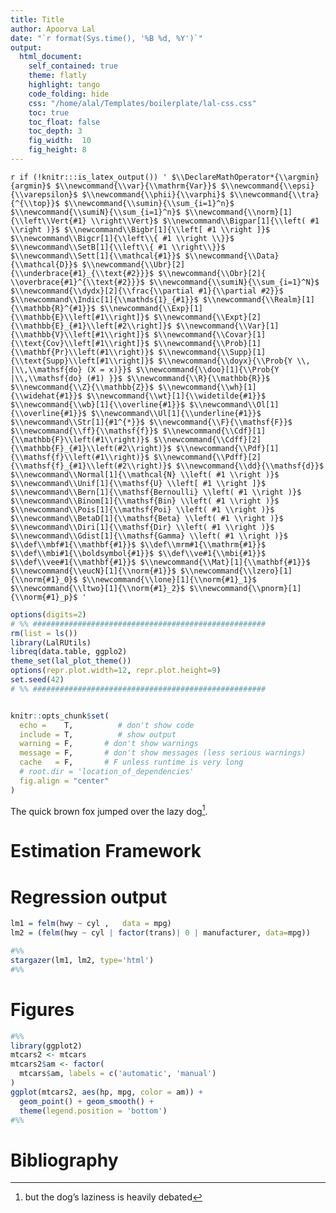 ```yaml
---
title: Title
author: Apoorva Lal
date: "`r format(Sys.time(), '%B %d, %Y')`"
output:
  html_document:
    self_contained: true
    theme: flatly
    highlight: tango
    code_folding: hide
    css: "/home/alal/Templates/boilerplate/lal-css.css"
    toc: true
    toc_float: false
    toc_depth: 3
    fig_width:  10
    fig_height: 8
---
```



<!--- For HTML renders - selection from math_shortcuts.tex --->
`r if (!knitr:::is_latex_output()) '
$\\DeclareMathOperator*{\\argmin}{argmin}$
$\\newcommand{\\var}{\\mathrm{Var}}$
$\\newcommand{\\epsi}{\\varepsilon}$
$\\newcommand{\\phii}{\\varphi}$
$\\newcommand{\\tra}{^{\\top}}$
$\\newcommand{\\sumin}{\\sum_{i=1}^n}$
$\\newcommand{\\sumiN}{\\sum_{i=1}^n}$
$\\newcommand{\\norm}[1]{\\left\\Vert{#1} \\right\\Vert}$
$\\newcommand\\Bigpar[1]{\\left( #1 \\right )}$
$\\newcommand\\Bigbr[1]{\\left[ #1 \\right ]}$
$\\newcommand\\Bigcr[1]{\\left\\{ #1 \\right \\}}$
$\\newcommand\\SetB[1]{\\left\\{ #1 \\right\\}}$
$\\newcommand\\Sett[1]{\\mathcal{#1}}$
$\\newcommand{\\Data}{\\mathcal{D}}$
$\\newcommand{\\Ubr}[2]{\\underbrace{#1}_{\\text{#2}}}$
$\\newcommand{\\Obr}[2]{ \\overbrace{#1}^{\\text{#2}}}$
$\\newcommand{\\sumiN}{\\sum_{i=1}^N}$
$\\newcommand{\\dydx}[2]{\\frac{\\partial #1}{\\partial #2}}$
$\\newcommand\\Indic[1]{\\mathds{1}_{#1}}$
$\\newcommand{\\Realm}[1]{\\mathbb{R}^{#1}}$
$\\newcommand{\\Exp}[1]{\\mathbb{E}\\left[#1\\right]}$
$\\newcommand{\\Expt}[2]{\\mathbb{E}_{#1}\\left[#2\\right]}$
$\\newcommand{\\Var}[1]{\\mathbb{V}\\left[#1\\right]}$
$\\newcommand{\\Covar}[1]{\\text{Cov}\\left[#1\\right]}$
$\\newcommand{\\Prob}[1]{\\mathbf{Pr}\\left(#1\\right)}$
$\\newcommand{\\Supp}[1]{\\text{Supp}\\left[#1\\right]}$
$\\newcommand{\\doyx}{\\Prob{Y \\, |\\,\\mathsf{do} (X = x)}}$
$\\newcommand{\\doo}[1]{\\Prob{Y |\\,\\mathsf{do} (#1) }}$
$\\newcommand{\\R}{\\mathbb{R}}$
$\\newcommand{\\Z}{\\mathbb{Z}}$
$\\newcommand{\\wh}[1]{\\widehat{#1}}$
$\\newcommand{\\wt}[1]{\\widetilde{#1}}$
$\\newcommand{\\wb}[1]{\\overline{#1}}$
$\\newcommand\\Ol[1]{\\overline{#1}}$
$\\newcommand\\Ul[1]{\\underline{#1}}$
$\\newcommand\\Str[1]{#1^{*}}$
$\\newcommand{\\F}{\\mathsf{F}}$
$\\newcommand{\\ff}{\\mathsf{f}}$
$\\newcommand{\\Cdf}[1]{\\mathbb{F}\\left(#1\\right)}$
$\\newcommand{\\Cdff}[2]{\\mathbb{F}_{#1}\\left(#2\\right)}$
$\\newcommand{\\Pdf}[1]{\\mathsf{f}\\left(#1\\right)}$
$\\newcommand{\\Pdff}[2]{\\mathsf{f}_{#1}\\left(#2\\right)}$
$\\newcommand{\\dd}{\\mathsf{d}}$
$\\newcommand\\Normal[1]{\\mathcal{N} \\left( #1 \\right )}$
$\\newcommand\\Unif[1]{\\mathsf{U} \\left[ #1 \\right ]}$
$\\newcommand\\Bern[1]{\\mathsf{Bernoulli} \\left( #1 \\right )}$
$\\newcommand\\Binom[1]{\\mathsf{Bin} \\left( #1 \\right )}$
$\\newcommand\\Pois[1]{\\mathsf{Poi} \\left( #1 \\right )}$
$\\newcommand\\BetaD[1]{\\mathsf{Beta} \\left( #1 \\right )}$
$\\newcommand\\Diri[1]{\\mathsf{Dir} \\left( #1 \\right )}$
$\\newcommand\\Gdist[1]{\\mathsf{Gamma} \\left( #1 \\right )}$
$\\def\\mbf#1{\\mathbf{#1}}$
$\\def\\mrm#1{\\mathrm{#1}}$
$\\def\\mbi#1{\\boldsymbol{#1}}$
$\\def\\ve#1{\\mbi{#1}}$
$\\def\\vee#1{\\mathbf{#1}}$
$\\newcommand{\\Mat}[1]{\\mathbf{#1}}$
$\\newcommand{\\eucN}[1]{\\norm{#1}}$
$\\newcommand{\\lzero}[1]{\\norm{#1}_0}$
$\\newcommand{\\lone}[1]{\\norm{#1}_1}$
$\\newcommand{\\ltwo}[1]{\\norm{#1}_2}$
$\\newcommand{\\pnorm}[1]{\\norm{#1}_p}$
'`


<style type="text/css">
.main-container {
  max-width: 1800px;
  margin-left: auto;
  margin-right: auto;
}
</style>

```r
options(digits=2)
# %% ####################################################
rm(list = ls())
library(LalRUtils)
libreq(data.table, ggplo2)
theme_set(lal_plot_theme())
options(repr.plot.width=12, repr.plot.height=9)
set.seed(42)
# %% ####################################################


knitr::opts_chunk$set(
  echo =    T,          # don't show code
  include = T,          # show output
  warning = F,       # don't show warnings
  message = F,       # don't show messages (less serious warnings)
  cache   = F,       # F unless runtime is very long
  # root.dir = 'location_of_dependencies'
  fig.align = "center"
)
```

The quick brown fox jumped over the lazy dog^[but the dog's laziness
is heavily debated].

\begin{align*}
\max_{c_t,k_{t+1}} &  \sum_{t=1}^{\infty} \beta^t u(c_t)  \\
  s.t. & \enspace c_{t} + k_{t+1} \leq f(k_t) + (1-\delta)k_t
\end{align*}

# Estimation Framework

\begin{align*}
\text{outcome}_{ict} = \alpha_i & + \sum_{k=0}^2 \beta_{t-k}^p
PPI_{ict-k} + \gamma_{ct} + \epsilon_{ict} \\
\text{outcome}_{ict} = \alpha_i & + \sum_{k=0}^2 \beta_{t-k}^p PPI_{ict-k} +
\sum_{k=0}^2 + \beta_{t-k}^m CPI_{ict-k} + \\ & \gamma_{c}\times
trend_t + \epsilon_{ict}
\end{align*}

# Regression output

```r
lm1 = felm(hwy ~ cyl ,   data = mpg)
lm2 = (felm(hwy ~ cyl | factor(trans)| 0 | manufacturer, data=mpg))
```

```r
#%%
stargazer(lm1, lm2, type='html')
#%%
```

# Figures

```r
#%%
library(ggplot2)
mtcars2 <- mtcars
mtcars2$am <- factor(
  mtcars$am, labels = c('automatic', 'manual')
)
ggplot(mtcars2, aes(hp, mpg, color = am)) +
  geom_point() + geom_smooth() +
  theme(legend.position = 'bottom')
#%%
```

# Bibliography

